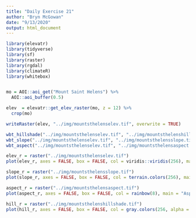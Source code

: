 ```yaml
---
title: "Daily Exercise 21"
author: "Bryn McGowan"
date: "9/13/2020"
output: html_document
---
```


```r
library(elevatr)
library(tidyverse)
library(sf)
library(raster)
library(rgdal)
library(climateR)
library(whitebox)


mo = AOI::aoi_get("Mount Saint Helens") %>%
  AOI::aoi_buffer(0.5)

elev  = elevatr::get_elev_raster(mo, z = 12) %>% 
  crop(mo)

writeRaster(elev, "../img/mountsthelenselev.tif", overwrite = TRUE)

wbt_hillshade("../img/mountsthelenselev.tif", "../img/mountsthelenshillshade.tif")
wbt_slope("../img/mountsthelenselev.tif", "../img/mountsthelensslope.tif")
wbt_aspect("../img/mountsthelenselev.tif", "../img/mountsthelensaspect.tif")

elev_r = raster("../img/mountsthelenselev.tif")
plot(elev_r, axes = FALSE, box = FALSE, col = viridis::viridis(256), main = "Elevation")

slope_r = raster("../img/mountsthelensslope.tif")
plot(slope_r, axes = FALSE, box = FALSE, col = terrain.colors(256), main = "Slope")

aspect_r = raster("../img/mountsthelensaspect.tif")
plot(aspect_r, axes = FALSE, box = FALSE, col = rainbow(8), main = "Aspect")

hill_r = raster("../img/mountsthelenshillshade.tif")
plot(hill_r, axes = FALSE, box = FALSE, col = gray.colors(256, alpha = 0.8), main = "Hillshade")
```
